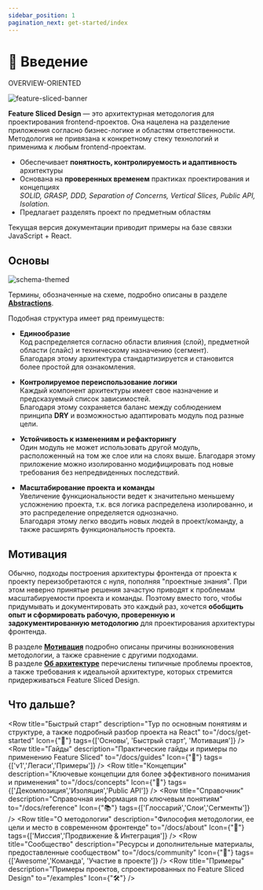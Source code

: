 ```yaml
---
sidebar_position: 1
pagination_next: get-started/index
---
```


# 🔎 Введение

<span class="badge badge--secondary margin-bottom--md">OVERVIEW-ORIENTED</span>

![feature-sliced-banner](/img/banner.jpg)

**Feature Sliced Design** — это архитектурная методология для проектирования frontend-проектов. Она нацелена на разделение приложения согласно бизнес-логике и областям ответственности. Методология не привязана к конкретному стеку технологий и применима к любым frontend-проектам.

- Обеспечивает **понятность, контролируемость и адаптивность** архитектуры
- Основана на **проверенных временем** практиках проектирования и концепциях  
  _SOLID, GRASP, DDD, Separation of Concerns, Vertical Slices, Public API, Isolation._
- Предлагает разделять проект по предметным областям

Текущая версия документации приводит примеры на базе связки JavaScript + React.

## Основы

![schema-themed](/img/hierarchy-of-concepts.jpg)

Термины, обозначенные на схеме, подробно описаны в разделе [**Abstractions**][refs-basics--abstractions].

Подобная структура имеет ряд преимуществ:

- **Единообразие**  
  Код распределяется согласно области влияния (слой), предметной области (слайс) и техническому назначению (сегмент).  
  Благодаря этому архитектура стандартизируется и становится более простой для ознакомления.

- **Контролируемое переиспользование логики**  
  Каждый компонент архитектуры имеет свое назначение и предсказуемый список зависимостей.  
  Благодаря этому сохраняется баланс между соблюдением принципа **DRY** и возможностью адаптировать модуль под разные цели.

- **Устойчивость к изменениям и рефакторингу**  
  Один модуль не может использовать другой модуль, расположенный на том же слое или на слоях выше.
  Благодаря этому приложение можно изолированно модифицировать под новые требования без непредвиденных последствий.

- **Масштабирование проекта и команды**  
  Увеличение функциональности ведет к значительно меньшему усложнению проекта, т.к. вся логика распределена изолированно, и это распределение определяется однозначно.  
  Благодаря этому легко вводить новых людей в проект/команду, а также расширять функциональность проекта.


## Мотивация

Обычно, подходы построения архитектуры фронтенда от проекта к проекту переизобретаются с нуля, пополняя "проектные знания". При этом неверно принятые решения зачастую приводят к проблемам масштабируемости проекта и команды. Поэтому вместо того, чтобы придумывать и документировать это каждый раз, хочется **обобщить опыт и сформировать рабочую, проверенную и задокументированную методологию** для проектирования архитектуры фронтенда.

В разделе [**Мотивация**][refs-motivation] подробно описаны причины возникновения методологии, а также сравнение с другими подходами.  
В разделе [**Об архитектуре**][refs-architecture] перечислены типичные проблемы проектов, а также требования к идеальной архитектуре, которых стремится придерживаться Feature Sliced Design.

## Что дальше?


<Row
    title="Быстрый старт"
    description="Тур по основным понятиям и структуре, а также подробный разбор проекта на React"
    to="/docs/get-started"
    Icon={"🚀"}
    tags={['Основы', 'Быстрый старт', 'Мотивация']}
/>
<Row
    title="Гайды"
    description="Практические гайды и примеры по применению Feature Sliced"
    to="/docs/guides"
    Icon={"🎯"}
    tags={['v1','Легаси','Примеры']}
/>
<Row
    title="Концепции"
    description="Ключевые концепции для более эффективного понимания и применения"
    to="/docs/concepts"
    Icon={"🧩"}
    tags={['Декомпозиция','Изоляция','Public API']}
/>
<Row
    title="Справочник"
    description="Справочная информация по ключевым понятиям"
    to="/docs/reference"
    Icon={"📚"}
    tags={['Глоссарий','Слои','Сегменты']}
/>
<Row
    title="О методологии"
    description="Философия методологии, ее цели и место в современном фронтенде"
    to="/docs/about"
    Icon={"🍰"}
    tags={['Миссия','Продвижение & Интеграция']}
/>
<Row
    title="Сообщество"
    description="Ресурсы и дополнительные материалы, предоставленные сообществом"
    to="/docs/community"
    Icon={"💫"}
    tags={['Awesome','Команда', 'Участие в проекте']}
/>
<Row
    title="Примеры"
    description="Примеры проектов, спроектированных по Feature Sliced Design"
    to="/examples"
    Icon={"🛠"}
/>

[refs-basics--abstractions]: /docs/get-started/basics#abstractions
[refs-motivation]: /docs/get-started/motivation
[refs-architecture]: /docs/concepts/architecture
